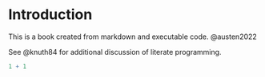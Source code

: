 # Introduction

This is a book created from markdown and executable code. @austen2022

See @knuth84 for additional discussion of literate programming.

```r
1 + 1
```
